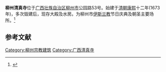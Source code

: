 '''柳州清真寺'''位于[[广西壮族自治区|广西壮族自治区]][[柳州市|柳州市]]公园路53号。始建于[[清朝|清朝]][[康熙|康熙]]十二年(1673年)，多次毁建后，现存大殿及水房。为柳州市[[伊斯兰教|伊斯兰教]]节日庆典及朝圣主要场所。<ref>{{Cite web|author= |title=柳州市主要景区 |publisher=广西地情网 |url=http://www.gxdqw.com/Item/1844.aspx |date=2009年4月15日 |deadurl=yes |archiveurl=https://web.archive.org/web/20110806080829/http://www.gxdqw.com/Item/1844.aspx |archivedate=2011年8月6日 }}</ref>

== 参考文献 ==
{{reflist}}

{{Religion-buil-stub}}

[[Category:柳州宗教建筑|Category:柳州宗教建筑]]
[[Category:广西清真寺|Category:广西清真寺]]